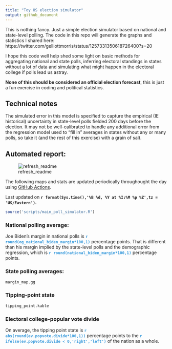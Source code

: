 ```yaml
---
title: "Toy US election simulator"
output: github_document
---
```


This is nothing fancy. Just a simple election simulator based on national and state-level polling. The code in this repo will generate the graphs and statistics I shared here: https://twitter.com/gelliottmorris/status/1257331350618726400?s=20

I hope this code well help shed some light on basic methods for aggregating national and state polls, inferring electoral standings in states without a lot of data and simulating what might happen in the electoral college if polls lead us astray. 

**None of this should be considered an official election forecast**, this is just a fun exercise in coding and political statistics.

## Technical notes

The simulated error in this model is specified to capture the empirical (IE historical) uncertainty in state-level polls fielded 200 days before the election. It may not be well-calibrated to handle any additional error from the regression model used to "fill in" averages in states without any or many polls, so take it (and the rest of this exercise) with a grain of salt.

## Automated report:

![refresh_readme](https://github.com/elliottmorris/toy-us-election-simulator/workflows/refresh_readme/badge.svg)

The following maps and stats are updated periodically throughought the day using [GitHub Actions](https://github.com/features/actions).

Last updated on **`r format(Sys.time(),'%B %d, %Y at %I:%M %p %Z',tz = 'US/Eastern')`.**


```r
source('scripts/main_poll_simulator.R')
```

### National polling average:
Joe Biden's margin in national polls is **<span style="color: #3498DB;">`r round(og_national_biden_margin*100,1)`</span>** percentage points. That is different than his margin implied by the state-level polls and the demographic regression, which is **<span style="color: #3498DB;">`r round(national_biden_margin*100,1)`</span>** percentage points.

### State polling averages:
```r
margin_map.gg
```


### Tipping-point state
```r
tipping_point.kable
```

### Electoral college-popular vote divide

On average, the tipping point state is **<span style="color: #3498DB;">`r abs(round(ev.popvote.divide*100,1))`</span>** percentage points to the **<span style="color: #3498DB;">`r ifelse(ev.popvote.divide < 0,'right','left')`</span>** of the nation as a whole.

